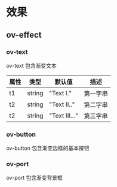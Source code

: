# 效果

## ov-effect

### ov-text

ov-text 包含渐变文本

|属性|类型|默认值|描述|
|---|---|---|---|
|t1|string|"Text I."|第一字串|
|t2|string|"Text II.."|第二字串|
|t2|string|"Text III..."|第三字串|

### ov-button

ov-button 包含渐变边框的基本按钮

### ov-port

ov-port 包含渐变背景框
